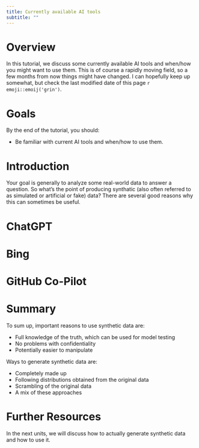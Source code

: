 ```yaml
---
title: Currently available AI tools
subtitle: ""
---
```




# Overview
In this tutorial, we discuss some currently available AI tools and when/how you might want to use them. This is of course a rapidly moving field, so a few months from now things might have changed. I can hopefully keep up somewhat, but check the last modified date of this page `r emoji::emoij('grin')`.

# Goals
By the end of the tutorial, you should:

* Be familiar with current AI tools and when/how to use them.


# Introduction

Your goal is generally to analyze some real-world data to answer a question. So what's the point of producing synthatic (also often referred to as simulated or artificial or fake) data? There are several good reasons why this can sometimes be useful.


# ChatGPT


# Bing


# GitHub Co-Pilot


# 


# Summary

To sum up, important reasons to use synthetic data are:

- Full knowledge of the truth, which can be used for model testing
- No problems with confidentiality
- Potentially easier to manipulate

Ways to generate synthetic data are:

- Completely made up
- Following distributions obtained from the original data
- Scrambling of the original data
- A mix of these approaches



# Further Resources

In the next units, we will discuss how to actually generate synthetic data and how to use it.





